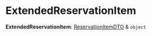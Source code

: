 
# ExtendedReservationItem

 **ExtendedReservationItem**: [ReservationItemDTO](../medusa.ReservationItemDTO/page.mdx) & `object`
